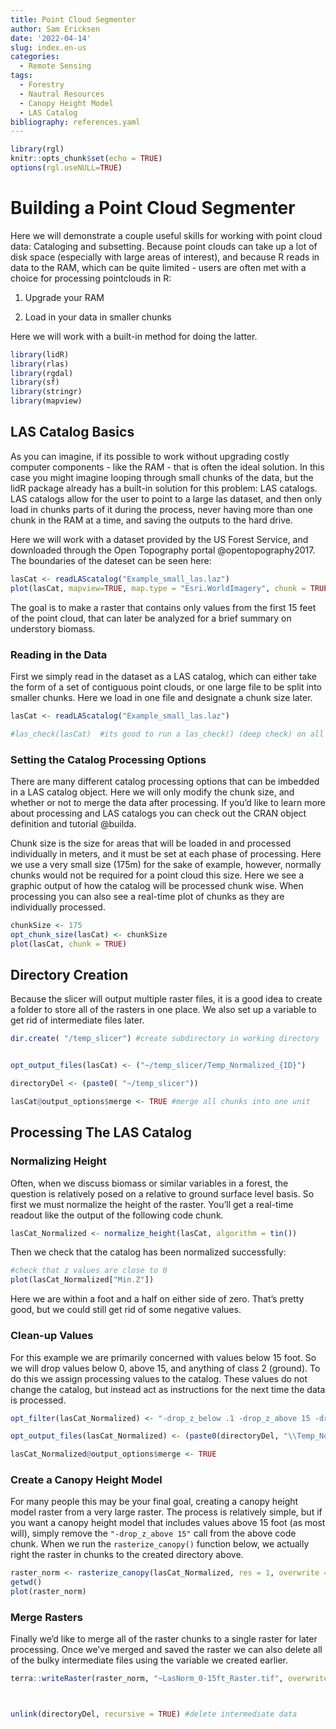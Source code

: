 ```yaml
---
title: Point Cloud Segmenter
author: Sam Ericksen
date: '2022-04-14'
slug: index.en-us
categories:
  - Remote Sensing
tags:
  - Forestry
  - Nautral Resources
  - Canopy Height Model
  - LAS Catalog
bibliography: references.yaml
---
```


```r
library(rgl)
knitr::opts_chunk$set(echo = TRUE)
options(rgl.useNULL=TRUE)
```

# Building a Point Cloud Segmenter

Here we will demonstrate a couple useful skills for working with point cloud data: Cataloging and subsetting. Because point clouds can take up a lot of disk space (especially with large areas of interest), and because R reads in data to the RAM, which can be quite limited - users are often met with a choice for processing pointclouds in R:

1.  Upgrade your RAM

2.  Load in your data in smaller chunks

Here we will work with a built-in method for doing the latter.

```r
library(lidR)
library(rlas)
library(rgdal)
library(sf)
library(stringr)
library(mapview)
```

## LAS Catalog Basics

As you can imagine, if its possible to work without upgrading costly computer components - like the RAM - that is often the ideal solution. In this case you might imagine looping through small chunks of the data, but the lidR package already has a built-in solution for this problem: LAS catalogs. LAS catalogs allow for the user to point to a large las dataset, and then only load in chunks parts of it during the process, never having more than one chunk in the RAM at a time, and saving the outputs to the hard drive.

Here we will work with a dataset provided by the US Forest Service, and downloaded through the Open Topography portal @opentopography2017. The boundaries of the dateset can be seen here:

```r
lasCat <- readLAScatalog("Example_small_las.laz")
plot(lasCat, mapview=TRUE, map.type = "Esri.WorldImagery", chunk = TRUE, layer.name = "LAS Boundary")
```

The goal is to make a raster that contains only values from the first 15 feet of the point cloud, that can later be analyzed for a brief summary on understory biomass.

### Reading in the Data

First we simply read in the dataset as a LAS catalog, which can either take the form of a set of contiguous point clouds, or one large file to be split into smaller chunks. Here we load in one file and designate a chunk size later.

```r
lasCat <- readLAScatalog("Example_small_las.laz")

#las_check(lasCat)  #its good to run a las_check() (deep check) on all las files, but it doesn't play well with the website...
```

### Setting the Catalog Processing Options

There are many different catalog processing options that can be imbedded in a LAS catalog object. Here we will only modify the chunk size, and whether or not to merge the data after processing. If you'd like to learn more about processing and LAS catalogs you can check out the CRAN object definition and tutorial @builda.

Chunk size is the size for areas that will be loaded in and processed individually in meters, and it must be set at each phase of processing. Here we use a very small size (175m) for the sake of example, however, normally chunks would not be required for a point cloud this size. Here we see a graphic output of how the catalog will be processed chunk wise. When processing you can also see a real-time plot of chunks as they are individually processed.

```r
chunkSize <- 175
opt_chunk_size(lasCat) <- chunkSize
plot(lasCat, chunk = TRUE)
```

## Directory Creation

Because the slicer will output multiple raster files, it is a good idea to create a folder to store all of the rasters in one place. We also set up a variable to get rid of intermediate files later.

```r
dir.create( "/temp_slicer") #create subdirectory in working directory


opt_output_files(lasCat) <- ("~/temp_slicer/Temp_Normalized_{ID}")

directoryDel <- (paste0( "~/temp_slicer"))

lasCat@output_options$merge <- TRUE #merge all chunks into one unit
```

## Processing The LAS Catalog

### Normalizing Height

Often, when we discuss biomass or similar variables in a forest, the question is relatively posed on a relative to ground surface level basis. So first we must normalize the height of the raster. You'll get a real-time readout like the output of the following code chunk.

```r
lasCat_Normalized <- normalize_height(lasCat, algorithm = tin())
```

Then we check that the catalog has been normalized successfully:

```r
#check that z values are close to 0
plot(lasCat_Normalized["Min.Z"])
```

Here we are within a foot and a half on either side of zero. That's pretty good, but we could still get rid of some negative values.

### Clean-up Values

For this example we are primarily concerned with values below 15 foot. So we will drop values below 0, above 15, and anything of class 2 (ground). To do this we assign processing values to the catalog. These values do not change the catalog, but instead act as instructions for the next time the data is processed.

```r
opt_filter(lasCat_Normalized) <- "-drop_z_below .1 -drop_z_above 15 -drop_class 2"

opt_output_files(lasCat_Normalized) <- (paste0(directoryDel, "\\Temp_Normalized_{ID}"))

lasCat_Normalized@output_options$merge <- TRUE
```

### Create a Canopy Height Model

For many people this may be your final goal, creating a canopy height model raster from a very large raster. The process is relatively simple, but if you want a canopy height model that includes values above 15 foot (as most will), simply remove the `"-drop_z_above 15"` call from the above code chunk. When we run the `rasterize_canopy()` function below, we actually right the raster in chunks to the created directory above.

```r
raster_norm <- rasterize_canopy(lasCat_Normalized, res = 1, overwrite = TRUE)
getwd()
plot(raster_norm)
```

### Merge Rasters

Finally we'd like to merge all of the raster chunks to a single raster for later processing. Once we've merged and saved the raster we can also delete all of the bulky intermediate files using the variable we created earlier.

```r


terra::writeRaster(raster_norm, "~LasNorm_0-15ft_Raster.tif", overwrite = TRUE) #writes the final combined raster to the desired output folder



unlink(directoryDel, recursive = TRUE) #delete intermediate data
```
